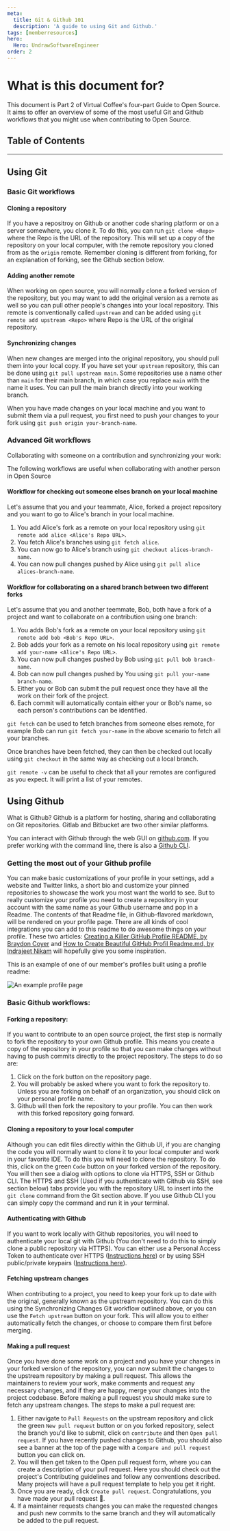 ```yaml
---
meta:
  title: Git & Github 101
  description: 'A guide to using Git and Github.'
tags: [memberresources]
hero:
  Hero: UndrawSoftwareEngineer
order: 2
---
```



<TextContainer showBackToTopLink={false}>

# What is this document for?

<LeadText>

This document is Part 2 of Virtual Coffee's four-part Guide to Open Source. It aims to offer an overview of some of the most useful Git and Github workflows that you might use when contributing to Open Source.

</LeadText>

</TextContainer>

## Table of Contents

<TextContainer background="light">

---

## Using Git

### Basic Git workflows

#### Cloning a repository

If you have a repositroy on Github or another code sharing platform or on a server somewhere, you clone it. To do this, you can run `git clone <Repo>` where the Repo is the URL of the repository. This will set up a copy of the repository on your local computer, with the remote repository you cloned from as the `origin` remote. Remember cloning is different from forking, for an explanation of forking, see the Github section below.

#### Adding another remote

When working on open source, you will normally clone a forked version of the repository, but you may want to add the original version as a remote as well so you can pull other people's changes into your local repository. This remote is conventionally called `upstream` and can be added using `git remote add upstream <Repo>` where Repo is the URL of the original repository.

#### Synchronizing changes

When new changes are merged into the original repository, you should pull them into your local copy. If you have set your `upstream` repository, this can be done using `git pull upstream main`. Some repositories use a name other than `main` for their main branch, in which case you replace `main` with the name it uses. You can pull the main branch directly into your working branch.

When you have made changes on your local machine and you want to submit them via a pull request, you first need to push your changes to your fork using `git push origin your-branch-name`.

### Advanced Git workflows

Collaborating with someone on a contribution and synchronizing your work:

The following workflows are useful when collaborating with another person in Open Source

#### Workflow for checking out someone elses branch on your local machine

Let's assume that you and your teammate, Alice, forked a project repository and you want to go to Alice's branch in your local machine.

1. You add Alice's fork as a remote on your local repository using `git remote add alice <Alice's Repo URL>`.
2. You fetch Alice's branches using `git fetch alice`.
3. You can now go to Alice's branch using `git checkout alices-branch-name`.
4. You can now pull changes pushed by Alice using `git pull alice alices-branch-name`.

#### Workflow for collaborating on a shared branch between two different forks

Let's assume that you and another teemmate, Bob, both have a fork of a project and want to collaborate on a contribution using one branch:

1. You adds Bob's fork as a remote on your local repository using `git remote add bob <Bob's Repo URL>`.
2. Bob adds your fork as a remote on his local repository using `git remote add your-name <Alice's Repo URL>`.
3. You can now pull changes pushed by Bob using `git pull bob branch-name`.
4. Bob can now pull changes pushed by You using `git pull your-name branch-name`.
5. Either you or Bob can submit the pull request once they have all the work on their fork of the project.
6. Each commit will automatically contain either your or Bob's name, so each person's contributions can be identified.

`git fetch` can be used to fetch branches from someone elses remote, for example Bob can run `git fetch your-name` in the above scenario to fetch all your branches.

Once branches have been fetched, they can then be checked out locally using `git checkout` in the same way as checking out a local branch.

`git remote -v` can be useful to check that all your remotes are configured as you expect. It will print a list of your remotes.

## Using Github

What is Github? Github is a platform for hosting, sharing and collaborating on Git repositories. Gitlab and Bitbucket are two other similar platforms.

You can interact with Github through the web GUI on [github.com](https://github.com). If you prefer working with the command line, there is also a [Github CLI](https://cli.github.com).

### Getting the most out of your Github profile

You can make basic customizations of your profile in your settings, add a website and Twitter links, a short bio and customize your pinned repositories to showcase the work you most want the world to see. But to really customize your profile you need to create a repository in your account with the same name as your Github username and pop in a Readme. The contents of that Readme file, in Github-flavored markdown, will be rendered on your profile page. There are all kinds of cool integrations you can add to this readme to do awesome things on your profile. These two articles: [Creating a Killer GitHub Profile README, by Braydon Coyer](https://daily.dev/blog/creating-a-killer-github-profile-readme-part-1) and [How to Create Beautiful GitHub Profil Readme.md, by Indrajeet Nikam](https://fullyunderstood.com/how-to-create-beautiful-github-profile-readmemd/) will hopefully give you some inspiration.

This is an example of one of our member's profiles built using a profile readme:

![An example profile page](https://ams03pap002files.storage.live.com/y4mRCWqe-HFTvjsstwwqyHWhS3sithntcM0bpqad2-S6_2dMCx982CrqDnV9bxVSWrdbFRDNpcqdnte5FqHahDqB4tcxDb8xFVg4l2nMT_4X7pFQ4fm80S1gFaaqh9hy5cNH8hZ8xHE1Tj9XtzhpKE6eMiFnGFR6OqeRXfxNECArhp2ZQoOAngWRPXpqJm7KVid?width=821&height=907&cropmode=none)

### Basic Github workflows:

#### Forking a repository:

If you want to contribute to an open source project, the first step is normally to fork the repository to your own Github profile. This means you create a copy of the repository in your profile so that you can make changes without having to push commits directly to the project repository. The steps to do so are:

1. Click on the fork button on the repository page.
2. You will probably be asked where you want to fork the repository to. Unless you are forking on behalf of an organization, you should click on your personal profile name.
3. Github will then fork the repository to your profile. You can then work with this forked repository going forward.

#### Cloning a repository to your local computer

Although you can edit files directly within the Github UI, if you are changing the code you will normally want to clone it to your local computer and work in your favorite IDE. To do this you will need to clone the repository. To do this, click on the green `Code` button on your forked version of the repository. You will then see a dialog with options to clone via HTTPS, SSH or Github CLI. The HTTPS and SSH (Used if you authenticate with Github via SSH, see section below) tabs provide you with the repository URL to insert into the `git clone` command from the Git section above. If you use Github CLI you can simply copy the command and run it in your terminal.

#### Authenticating with Github

If you want to work locally with Github repositories, you will need to authenticate your local git with Github (You don't need to do this to simply clone a public repository via HTTPS). You can either use a Personal Access Token to authenticate over HTTPS ([Instructions here](https://docs.github.com/en/authentication/keeping-your-account-and-data-secure/about-authentication-to-github#https)) or by using SSH public/private keypairs ([Instructions here](https://docs.github.com/en/authentication/keeping-your-account-and-data-secure/about-authentication-to-github#ssh)).

#### Fetching upstream changes

When contributing to a project, you need to keep your fork up to date with the original, generally known as the upstream repository. You can do this using the Synchronizing Changes Git workflow outlined above, or you can use the `Fetch upstream` button on your fork. This will allow you to either automatically fetch the changes, or choose to compare them first before merging.

#### Making a pull request

Once you have done some work on a project and you have your changes in your forked version of the repository, you can now submit the changes to the upstream repository by making a pull request. This allows the maintainers to review your work, make comments and request any necessary changes, and if they are happy, merge your changes into the project codebase. Before making a pull request you should make sure to fetch any upstream changes. The steps to make a pull request are:

1. Either navigate to `Pull Requests` on the upstream repository and click the green `New pull request` button or on you forked repository, select the branch you'd like to submit, click on `contribute` and then `Open pull request`. If you have recently pushed changes to Github, you should also see a banner at the top of the page with a `Compare and pull request` button you can click on.
2. You will then get taken to the Open pull request form, where you can create a description of your pull request. Here you should check out the project's Contributing guidelines and follow any conventions described. Many projects will have a pull request template to help you get it right.
3. Once you are ready, click `Create pull request`. Congratulations, you have made your pull request 🎉.
4. If a maintainer requests changes you can make the requested changes and push new commits to the same branch and they will automatically be added to the pull request.

</TextContainer>
